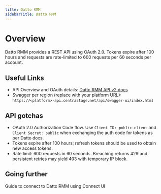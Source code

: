 ```yaml
---
title: Datto RMM
sidebarTitle: Datto RMM
---
```


# Overview

Datto RMM provides a REST API using OAuth 2.0. Tokens expire after 100 hours and requests are rate-limited to 600 requests per 60 seconds per account.

<Overview />

## Useful Links

-   API Overview and OAuth details: [Datto RMM API v2 docs](https://rmm.datto.com/help/en/Content/2SETUP/APIv2.htm)
-   Swagger per region (replace with your platform URL): `https://<platform>-api.centrastage.net/api/swagger-ui/index.html`

## API gotchas

-   OAuth 2.0 Authorization Code flow. Use `Client ID: public-client` and `Client Secret: public` when exchanging the auth code for tokens as per Datto docs.
-   Tokens expire after 100 hours; refresh tokens should be used to obtain new access tokens.
-   Rate limit: 600 requests in 60 seconds. Breaching returns 429 and persistent retries may yield 403 with temporary IP block.

## Going further

<Card title="Connect to Datto RMM" icon="link" href="/integrations/all/datto-rmm/connect" horizontal>
  Guide to connect to Datto RMM using Connect UI
</Card>


